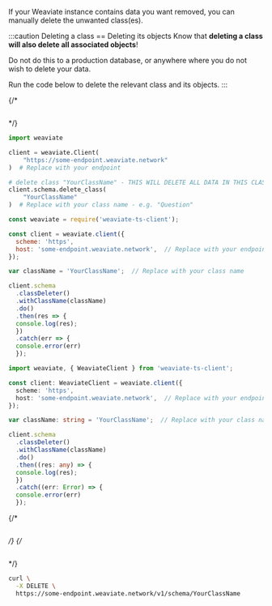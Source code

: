If your Weaviate instance contains data you want removed, you can manually delete the unwanted class(es).

:::caution Deleting a class == Deleting its objects
Know that **deleting a class will also delete all associated objects**!

Do not do this to a production database, or anywhere where you do not wish to delete your data.

Run the code below to delete the relevant class and its objects.
:::


<Tabs groupId="languages">
{/* <TabItem value="graphql" label="GraphQL">

```graphql

```

</TabItem> */}
<TabItem value="py" label="Python">

<!--
client = weaviate.Client(
    url="http://localhost:8080"
)
try:
  client.schema.delete_class("YourClassName")
except:
  pass
class_obj = {
  "class": "YourClassName"
}
client.schema.create_class(class_obj)
schema = client.schema.get()
class_names = [c["class"] for c in schema["classes"]]
assert "YourClassName" in class_names
-->
```python
import weaviate

client = weaviate.Client(
    "https://some-endpoint.weaviate.network"
)  # Replace with your endpoint

# delete class "YourClassName" - THIS WILL DELETE ALL DATA IN THIS CLASS
client.schema.delete_class(
    "YourClassName"
)  # Replace with your class name - e.g. "Question"
```
<!--
schema = client.schema.get()
class_names = [c["class"] for c in schema["classes"]]
assert "YourClassName" not in class_names
-->

</TabItem>
<TabItem value="js" label="JavaScript">

```js
const weaviate = require('weaviate-ts-client');

const client = weaviate.client({
  scheme: 'https',
  host: 'some-endpoint.weaviate.network',  // Replace with your endpoint
});

var className = 'YourClassName';  // Replace with your class name

client.schema
  .classDeleter()
  .withClassName(className)
  .do()
  .then(res => {
  console.log(res);
  })
  .catch(err => {
  console.error(err)
  });
```

</TabItem>
<TabItem value="ts" label="TypeScript">

```ts
import weaviate, { WeaviateClient } from 'weaviate-ts-client';

const client: WeaviateClient = weaviate.client({
  scheme: 'https',
  host: 'some-endpoint.weaviate.network',  // Replace with your endpoint
});

var className: string = 'YourClassName';  // Replace with your class name

client.schema
  .classDeleter()
  .withClassName(className)
  .do()
  .then((res: any) => {
  console.log(res);
  })
  .catch((err: Error) => {
  console.error(err)
  });
```

</TabItem>
{/* <TabItem value="go" label="Go">

```go

```

</TabItem> */}
{/* <TabItem value="java" label="Java">

```java

```

</TabItem> */}
<TabItem value="curl" label="Curl">

```bash
curl \
  -X DELETE \
  https://some-endpoint.weaviate.network/v1/schema/YourClassName
```

</TabItem>
</Tabs>
